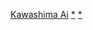 {{Navbox Musical artist
| name = 川嶋愛 
| title = [[川嶋愛]] 
| cat = 
| background = solo_singer
| group1 = 單曲
| list1 = [[天使們的旋律／啟程的早晨]] - [[12個的季節～第4個春天～]] - [[525頁]] - [[美人魚 (川嶋愛歌曲)|美人魚]] - [[「再見」「謝謝」～唯一的地方～]] - [[絕望和希望]] - [[「…謝謝...」]] - [[Dear／啟程的那一天…]] - [[それが大事]] - [[看不見的翅膀]] - [[重要的約定／再一次的約定]] - [[My Love (川嶋愛歌曲)|My Love]] - [[Compass (川嶋愛歌曲)|compass]] - [[與你.....|與你･････]] - [[你幸福嗎／旅行箱]] - [[Door Crawl]] - [[碎片／Flag]] - [[沒問題的唷]] - [[最喜歡你了]] - [[春之夢]] - [[I Remember feat. Joe Sample]] - [[YES/NO ／ T ]]
| group2 = 原創專輯 
| list2 = [[12首歌曲]] - [[Thank You! (川嶋愛專輯)|Thank You!]] - [[足跡 (川嶋愛專輯)|足跡]] - [[Simple Treasure]] - [[24/24]]
| group3 = 重製專輯
| list3 = [[路上集0號]] - [[路上集I號]] - [[Piano Songs～路上集2號～]] - [[Café & Musique～路上集3號～]]
| group4 = 精選輯
| list4 = [[Single Best (川嶋愛專輯)|SINGLE BEST]] - [[Coupling Best (川嶋愛專輯)|COUPLING BEST]]
| group5 = 迷你專輯
| list5 = [[從這個地方…]] - [[直到能展翅那天…]] - [[為了繼續走下去…]] - [[有如在雪地綻放的花…]] - [[相信明天…]] - [[因為要繼續歌唱…]] - [[The Starting Point]]
| group6 = 概念專輯
| list6 = [[My Favorite Songs 〜WING〜]] - [[My Favorite Songs 〜啟程〜]]
| group7 = 廣播節目
| list7 = [[川嶋愛 On The Street]] - [[川嶋愛 勇氣之歌]]
| group8 = 相关条目
| list8 = [[I WiSH]] - [[8月的交響曲 -澀谷2002～2003|8月的交響曲]] - [[讓幸福帶給每個人]]
}}
<noinclude>
[[Category:日本歌手模板|Kawashima Ai]]
[[Category:川嶋愛歌曲|*]]
[[Category:川嶋愛音樂專輯|*]]
</noinclude>